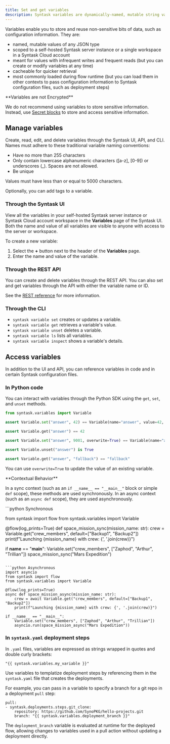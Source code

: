 ```yaml
---
title: Set and get variables
description: Syntask variables are dynamically-named, mutable string values.
---
```


Variables enable you to store and reuse non-sensitive bits of data, such as configuration information. 
They are:

- named, mutable values of any JSON type
- scoped to a self-hosted Syntask server instance or a single workspace in a Syntask Cloud account
- meant for values with infrequent writes and frequent reads (but you can create or 
modify variables at any time)
- cacheable for quicker retrieval
- most commonly loaded during flow runtime (but you can load them in other contexts to pass 
configuration information to Syntask configuration files, such as deployment steps)

<Warning>
**Variables are not Encrypted**

We do not recommend using variables to store sensitive information. Instead, use 
[Secret blocks](https://docs.syntask.khulnasoft.com/develop/blocks/#syntask-built-in-blocks) to store and access 
sensitive information.
</Warning>

## Manage variables

Create, read, edit, and delete variables through the Syntask UI, API, and CLI. 
Names must adhere to these traditional variable naming conventions:

- Have no more than 255 characters
- Only contain lowercase alphanumeric characters ([a-z], [0-9]) or underscores (_). Spaces are not allowed.
- Be unique

Values must have less than or equal to 5000 characters.

Optionally, you can add tags to a variable.

### Through the Syntask UI

View all the variables in your self-hosted Syntask server instance or Syntask Cloud account workspace 
in the **Variables** page of the Syntask UI. Both the name and value of all variables 
are visible to anyone with access to the server or workspace.

To create a new variable:
1. Select the **+** button next to the header of the **Variables** page. 
1. Enter the name and value of the variable.

### Through the REST API

You can create and delete variables through the REST API. You can also set and get variables through the API 
with either the variable name or ID.

See the [REST reference](https://app.syntask.cloud/api/docs#tag/Variables) for more information.

### Through the CLI

- `syntask variable set` creates or updates a variable.
- `syntask variable get` retrieves a variable's value.
- `syntask variable unset` deletes a variable.
- `syntask variable ls` lists all variables.
- `syntask variable inspect` shows a variable's details.

## Access variables

In addition to the UI and API, you can reference variables in code and in certain Syntask configuration files.

### In Python code

You can interact with variables through the Python SDK using the `get`, `set`, and `unset` methods. 

```python
from syntask.variables import Variable

assert Variable.set("answer", 42) == Variable(name="answer", value=42, tags=[])

assert Variable.get("answer") == 42

assert Variable.set("answer", 9001, overwrite=True) == Variable(name="answer", value=9001, tags=[])

assert Variable.unset("answer") is True

assert Variable.get("answer", "fallback") == "fallback"
```

You can use `overwrite=True` to update the value of an existing variable.

<Warning>
**Contextual Behavior**

In a sync context (such as an `if __name__ == "__main__"` block or simple `def` scope), these methods are used synchronously.
In an async context (such as an `async def` scope), they are used asynchronously.
</Warning>

<CodeGroup>
```python Synchronous

from syntask import flow
from syntask.variables import Variable

@flow(log_prints=True)
def space_mission_sync(mission_name: str):
    crew = Variable.get("crew_members", default=["Backup1", "Backup2"])
    print(f"Launching {mission_name} with crew: {', '.join(crew)}")

if __name__ == "__main__":
    Variable.set("crew_members", ["Zaphod", "Arthur", "Trillian"])
    space_mission_sync("Mars Expedition")
```

```python Asynchronous
import asyncio
from syntask import flow
from syntask.variables import Variable

@flow(log_prints=True)
async def space_mission_async(mission_name: str):
    crew = await Variable.get("crew_members", default=["Backup1", "Backup2"])
    print(f"Launching {mission_name} with crew: {', '.join(crew)}")

if __name__ == "__main__":
    Variable.set("crew_members", ["Zaphod", "Arthur", "Trillian"])
    asyncio.run(space_mission_async("Mars Expedition"))
```
</CodeGroup>

### In `syntask.yaml` deployment steps

In `.yaml` files, variables are expressed as strings wrapped in quotes and double curly brackets: 
```
"{{ syntask.variables.my_variable }}"
```

Use variables to templatize deployment steps by 
referencing them in the `syntask.yaml` file that creates the deployments.

For example, you can pass in a variable to specify a branch for a git repo in a deployment `pull` step:

```
pull:
- syntask.deployments.steps.git_clone:
    repository: https://github.com/SynoPKG/hello-projects.git
    branch: "{{ syntask.variables.deployment_branch }}"
```

The `deployment_branch` variable is evaluated at runtime for the deployed flow, 
allowing changes to variables used in a pull action without updating a deployment directly.
